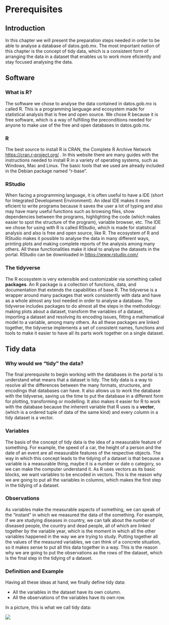 # Prerequisites

## Introduction

In this chapter we will present the preparation steps needed in order to be able to analyse a database of datos.gob.mx. The most important notion of this chapter is the concept of tidy data, which is a consistent form of arranging the data in a dataset that enables us to work more eficiently and stay focused analysing the data. 

## Software

### What is R? 

The software we chose to analyse the data contained in datos.gob.mx is called R. This is a programming language and ecosystem made for statistical analysis that is free and open source. We chose R because it is free software, which is a way of fulfilling the preconditions needed for anyone to make use of the free and open databases in datos.gob.mx.

### R

The best source to install R is CRAN, the Complete R Archive Network <https://cran.r-project.org/> . In this website there are many guides with the instructions needed to install R in a variety of operating systems, such as Windows, Mac and Linux.
The basic tools that we used are already included in the Debian package named "r-base".

### RStudio

When facing a programming language, it is often useful to have a IDE (short for Integrated Development Environment). An ideal IDE makes it more eficient to write programs because it saves the user a lot of typing and also may have many useful functions such as browsing files, show dependencies between the programs, highlighting the code (which makes easier to spot the structure of the program), variable browser, etc. The IDE we chose for using with R is called RStudio, which is made for statistical analysis and also is free and open source, like R. The ecosystem of R and RStudio makes it possible to analyse the data in many different ways, printing plots and making complete reports of the analysis among many others. All these functionalities make it ideal to analyse the datasets in the portal. RStudio can be downloaded in <https://www.rstudio.com/>

### The tidyverse

The R ecosystem is very extensible and customizable via something called __packages__. An R package is a collection of functions, data, and documentation that extends the capabilities of base R. The tidyverse is a wrapper around many packages that work consistently with data and have as a whole almost any tool needed in order to analyse a database. The tidyverse includes packages to do almost all the steps in the methodology: making plots about a dataset, transform the variables of a dataset, importing a dataset and resolving its encoding issues, fitting a mathematical model to a variable, among many others. As all these packages are linked together, the tidyverse implements a set of consistent names, functions and tools to make it easier to have all its parts work together on a single dataset.

## Tidy data

### Why would we "tidy" the data?

The final prerequisite to begin working with the databases in the portal is to understand what means that a dataset is tidy. The tidy data is a way to resolve all the differences between the many formats, structures, and encodings that databases can have. It also allows us to work the database with the tidyverse, saving us the time to put the database in a different form for plotting, transforming or modelling. It also makes it easier for R to work with the database because the inherent variable that R uses is a __vector__, (which is a ordered tuple of data of the same kind) and every column in a tidy dataset is a vector.

### Variables

The basis of the concept of tidy data is the idea of a measurable feature of something. For example, the speed of a car, the height of a person and the date of an event are all measurable features of the respective objects. The way in which this concept leads to the tidying of a dataset is that because a variable is a measurable thing, maybe it is a number or date o category, so we can make the computer understand it. As R uses vectors as its basic blocks, we want variables to be encoded in vectors. This is the reason why we are going to put all the variables in columns, which makes the first step in the tidying of a dataset.

### Observations

As variables make the measurable aspects of something, we can speak of the "instant" in which we measured the data of the something. For example, if we are studying diseases in country, we can talk about the number of diseased people, the country and dead people, all of which are linked together by the variable year, which is the moment in which all the other variables happened in the way we are trying to study. Putting together all the values of the measured variables, we can think of a concrete situation, so it makes sense to put all this data together in a way. This is the reason why we are going to put the observations as the rows of the dataset, which is the final step in the tidying of a dataset.

### Definition and Example

Having all these ideas at hand, we finally define tidy data: 

* All the variables in the dataset have its own column.
* All the observations of the variables have its own row.

In a picture, this is what we call tidy data:

![](images/tidy-1.png)
